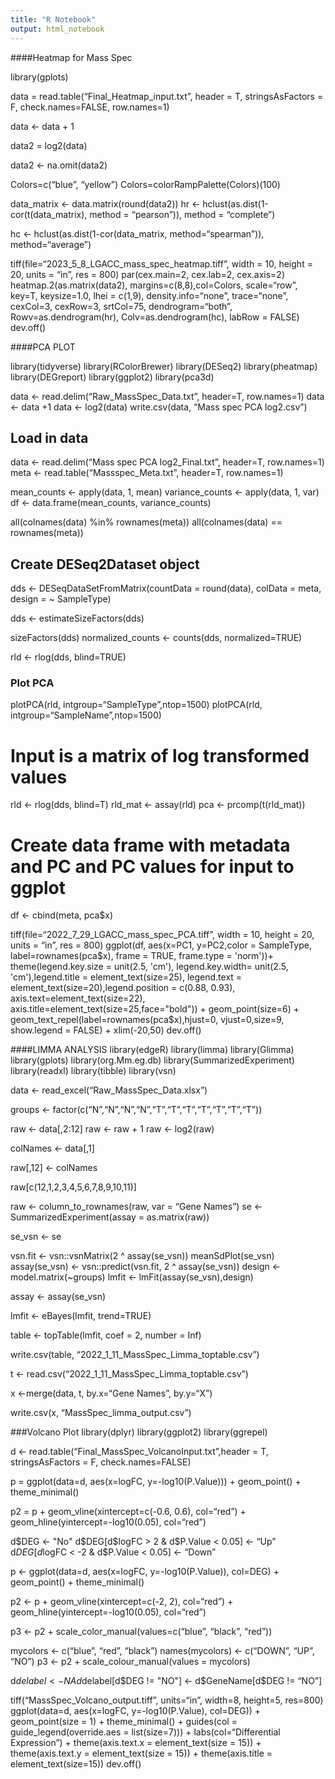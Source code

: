 ---
title: "R Notebook"
output: html_notebook
---

####Heatmap for Mass Spec

library(gplots)

data = read.table("Final_Heatmap_input.txt", header = T, stringsAsFactors = F, check.names=FALSE, row.names=1)

data <- data + 1

data2 = log2(data)

data2 <- na.omit(data2)

Colors=c("blue", "yellow")
Colors=colorRampPalette(Colors)(100)

data_matrix <- data.matrix(round(data2))
hr <- hclust(as.dist(1-cor(t(data_matrix), method = "pearson")), method = "complete")

hc <- hclust(as.dist(1-cor(data_matrix, method="spearman")), method="average")

tiff(file="2023_5_8_LGACC_mass_spec_heatmap.tiff", width = 10, height = 20, units = "in", res = 800)
par(cex.main=2, cex.lab=2, cex.axis=2)
heatmap.2(as.matrix(data2), margins=c(8,8),col=Colors, scale="row", key=T, keysize=1.0, lhei = c(1,9), density.info="none", trace="none", cexCol=3, cexRow=3, srtCol=75, dendrogram="both", Rowv=as.dendrogram(hr), Colv=as.dendrogram(hc), labRow = FALSE)
dev.off()


####PCA PLOT

library(tidyverse)
library(RColorBrewer)
library(DESeq2)
library(pheatmap)
library(DEGreport)
library(ggplot2)
library(pca3d)

data <- read.delim("Raw_MassSpec_Data.txt", header=T, row.names=1)
data <- data +1 
data <- log2(data)
write.csv(data, "Mass spec PCA log2.csv")

## Load in data
data <- read.delim("Mass spec PCA log2_Final.txt", header=T, row.names=1)
meta <- read.table("Massspec_Meta.txt", header=T, row.names=1)

mean_counts <- apply(data, 1, mean)
variance_counts <- apply(data, 1, var)
df <- data.frame(mean_counts, variance_counts)


all(colnames(data) %in% rownames(meta))
all(colnames(data) == rownames(meta))

## Create DESeq2Dataset object
dds <- DESeqDataSetFromMatrix(countData = round(data), colData = meta, design = ~ SampleType)

dds <- estimateSizeFactors(dds)

sizeFactors(dds)
normalized_counts <- counts(dds, normalized=TRUE)


rld <- rlog(dds, blind=TRUE) 

### Plot PCA
plotPCA(rld, intgroup="SampleType",ntop=1500)
plotPCA(rld, intgroup="SampleName",ntop=1500)

# Input is a matrix of log transformed values
rld <- rlog(dds, blind=T)
rld_mat <- assay(rld)
pca <- prcomp(t(rld_mat))

# Create data frame with metadata and PC and PC values for input to ggplot
df <- cbind(meta, pca$x)

tiff(file="2022_7_29_LGACC_mass_spec_PCA.tiff", width = 10, height = 20, units = "in", res = 800)
ggplot(df, aes(x=PC1, y=PC2,color = SampleType, label=rownames(pca$x), frame = TRUE, frame.type = 'norm'))+
 theme(legend.key.size = unit(2.5, 'cm'),  legend.key.width= unit(2.5, 'cm'),legend.title = element_text(size=25), legend.text = element_text(size=20),legend.position = c(0.88, 0.93), axis.text=element_text(size=22), axis.title=element_text(size=25,face="bold")) +
  geom_point(size=6) +
  geom_text_repel(label=rownames(pca$x),hjust=0, vjust=0,size=9, show.legend = FALSE) +
  xlim(-20,50)
dev.off()


####LIMMA ANALYSIS
library(edgeR)
library(limma)
library(Glimma)
library(gplots)
library(org.Mm.eg.db)
library(SummarizedExperiment)
library(readxl)
library(tibble)
library(vsn)

data <- read_excel("Raw_MassSpec_Data.xlsx")

groups <- factor(c("N","N","N","N","T","T","T","T","T","T","T"))

raw <-  data[,2:12]
raw <- raw + 1
raw <- log2(raw)

colNames <- data[,1]

raw[,12] <- colNames

raw[c(12,1,2,3,4,5,6,7,8,9,10,11)]

raw <- column_to_rownames(raw, var = "Gene Names")
se <- SummarizedExperiment(assay = as.matrix(raw))

se_vsn <- se

vsn.fit <- vsn::vsnMatrix(2 ^ assay(se_vsn))
meanSdPlot(se_vsn)
assay(se_vsn) <- vsn::predict(vsn.fit, 2 ^ assay(se_vsn))
design <- model.matrix(~groups)
lmfit <- lmFit(assay(se_vsn),design)

assay <- assay(se_vsn)

lmfit <- eBayes(lmfit, trend=TRUE)

table <- topTable(lmfit, coef = 2, number = Inf)

write.csv(table, "2022_1_11_MassSpec_Limma_toptable.csv")

t <- read.csv("2022_1_11_MassSpec_Limma_toptable.csv")

x <-merge(data, t, by.x="Gene Names", by.y="X")

write.csv(x, "MassSpec_limma_output.csv")


###Volcano Plot
library(dplyr)
library(ggplot2)
library(ggrepel)

d <- read.table("Final_MassSpec_VolcanoInput.txt",header = T, stringsAsFactors = F, check.names=FALSE)

p = ggplot(data=d, aes(x=logFC, y=-log10(P.Value))) + geom_point() + theme_minimal()

p2 = p + geom_vline(xintercept=c(-0.6, 0.6), col="red") +
    geom_hline(yintercept=-log10(0.05), col="red")


d$DEG <- "No"
d$DEG[d$logFC > 2 & d$P.Value < 0.05] <- "Up"
d$DEG[d$logFC < -2 & d$P.Value < 0.05] <- "Down"

p <- ggplot(data=d, aes(x=logFC, y=-log10(P.Value)), col=DEG) + geom_point() + theme_minimal()


p2 <- p + geom_vline(xintercept=c(-2, 2), col="red") +
        geom_hline(yintercept=-log10(0.05), col="red")    

p3 <- p2 + scale_color_manual(values=c("blue", "black", "red"))


mycolors <- c("blue", "red", "black")
names(mycolors) <- c("DOWN", "UP", "NO")
p3 <- p2 + scale_colour_manual(values = mycolors)        

d$delabel <- NA
d$delabel[d$DEG != "NO"] <- d$GeneName[d$DEG != "NO"]


tiff("MassSpec_Volcano_output.tiff", units="in", width=8, height=5, res=800)
ggplot(data=d, aes(x=logFC, y=-log10(P.Value), col=DEG)) + 
    geom_point(size = 1) + 
    theme_minimal() +
    guides(col = guide_legend(override.aes = list(size=7))) +
    labs(col="Differential Expression") +
    theme(axis.text.x = element_text(size = 15)) + theme(axis.text.y     = element_text(size = 15)) + theme(axis.title =             
    element_text(size=15))
dev.off()
